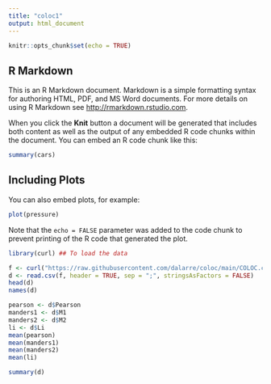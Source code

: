 ```yaml
---
title: "coloc1"
output: html_document
---
```


```r
knitr::opts_chunk$set(echo = TRUE)
```

## R Markdown

This is an R Markdown document. Markdown is a simple formatting syntax for authoring HTML, PDF, and MS Word documents. For more details on using R Markdown see <http://rmarkdown.rstudio.com>.

When you click the **Knit** button a document will be generated that includes both content as well as the output of any embedded R code chunks within the document. You can embed an R code chunk like this:

```r
summary(cars)
```

## Including Plots

You can also embed plots, for example:

```r
plot(pressure)
```

Note that the `echo = FALSE` parameter was added to the code chunk to prevent printing of the R code that generated the plot.



```r
library(curl) ## To load the data
```

```r
f <- curl("https://raw.githubusercontent.com/dalarre/coloc/main/COLOC.csv")
d <- read.csv(f, header = TRUE, sep = ";", stringsAsFactors = FALSE)
head(d)
names(d)
```

```r
pearson <- d$Pearson
manders1 <- d$M1
manders2 <- d$M2
li <- d$Li
mean(pearson)
mean(manders1)
mean(manders2)
mean(li)
```
```r
summary(d)
```

